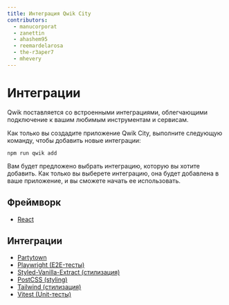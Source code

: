 ```yaml
---
title: Интеграция Qwik City
contributors:
  - manucorporat
  - zanettin
  - ahashem95
  - reemardelarosa
  - the-r3aper7
  - mhevery
---
```


# Интеграции

Qwik поставляется со встроенными интеграциями, облегчающими подключение к вашим любимым инструментам и сервисам.

Как только вы создадите приложение Qwik City, выполните следующую команду, чтобы добавить новые интеграции:

```shell
npm run qwik add
```

Вам будет предложено выбрать интеграцию, которую вы хотите добавить. Как только вы выберете интеграцию, она будет добавлена в ваше приложение, и вы сможете начать ее использовать.

## Фреймворк

- [React](react/index.mdx)

## Интеграции

- [Partytown](partytown/index.mdx)
- [Playwright (E2E-тесты)](playwright/index.mdx)
- [Styled-Vanilla-Extract (стилизация)](styled-vanilla-extract/index.mdx)
- [PostCSS (styling)](postcss/index.mdx)
- [Tailwind (стилизация)](tailwind/index.mdx)
- [Vitest (Unit-тесты)](vitest/index.mdx)
